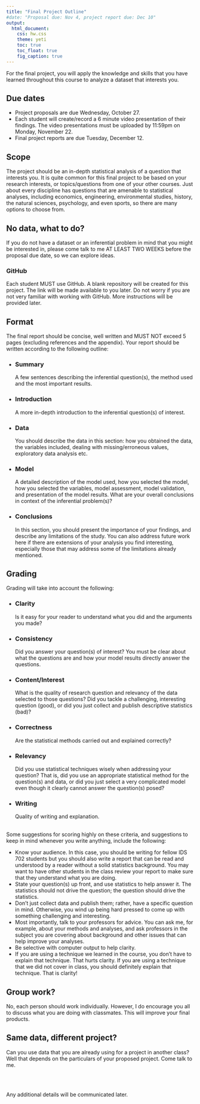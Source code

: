 ```yaml
---
title: "Final Project Outline"
#date: "Proposal due: Nov 4, project report due: Dec 10"
output: 
  html_document: 
    css: hw.css
    theme: yeti
    toc: true
    toc_float: true
    fig_caption: true
---
```


<!-- </br> -->

<!-- <div style= "float:right;position: relative; margin-left: 20px"> -->
<!-- ```{r setup, echo=FALSE, fig.align="right"} -->
<!-- knitr::include_graphics("img/laptop-3190194_1920.jpg") -->
<!-- ``` -->
<!-- </div> -->

<!-- </br> </br> </br> -->

For the final project, you will apply the knowledge and skills that you have learned throughout this course to analyze a dataset that interests you.

## Due dates

- Project proposals are due Wednesday, October 27.
- Each student will create/record a 6 minute video presentation of their findings. The video presentations must be uploaded by 11:59pm on Monday, November 22.
- Final project reports are due Tuesday, December 12.


## Scope

The project should be an in-depth statistical analysis of a question that interests you. It is quite common for this final project to be based on your research interests, or topics/questions from one of your other courses. Just about every discipline has questions that are amenable to statistical analyses, including economics, engineering, environmental studies, history, the natural sciences, psychology, and even sports, so there are many options to choose from.


## No data, what to do?

If you do not have a dataset or an inferential problem in mind that you might be interested in, please come talk to me AT LEAST TWO WEEKS before the proposal due date, so we can explore ideas.


### GitHub

Each student MUST use GitHub. A blank repository will be created for this project. The link will be made available to you later. 
<!-- Feel free to create other folders within the repository as needed but you must push your final reports and presentation slides to the corresponding folders already created for you. Your repository must include your R code.  -->
Do not worry if you are not very familiar with working with GitHub. More instructions will be provided later.

## Format

The final report should be concise, well written and MUST NOT exceed 5 pages (excluding references and the appendix). Your report should be written according to the following outline:

- ### Summary  
A few sentences describing the inferential question(s), the method used and the most important results.

- ### Introduction
A more in-depth introduction to the inferential question(s) of interest. 

- ### Data  
You should describe the data in this section: how you obtained the data, the variables included, dealing with missing/erroneous values, exploratory data analysis etc. 

- ### Model
A detailed description of the model used, how you selected the model, how you selected the variables, model assessment, model validation, and presentation of the model results. What are your overall conclusions in context of the inferential problem(s)?

- ### Conclusions
In this section, you should present the importance of your findings, and describe any limitations of the study. You can also address future work here if there are extensions of your analysis you find interesting, especially those that may address some of the limitations already mentioned.


## Grading

Grading will take into account the following:

- ### Clarity  
Is it easy for your reader to understand what you did and the arguments you made?

- ### Consistency   
Did you answer your question(s) of interest? You must be clear about what the questions are and how your model results directly answer the questions.

- ### Content/Interest
What is the quality of research question and relevancy of the data selected to those questions? Did you tackle a challenging, interesting question (good), or did you just collect and publish descriptive statistics (bad)?

- ### Correctness  
Are the statistical methods carried out and explained correctly? 

- ### Relevancy  
Did you use statistical techniques wisely when addressing your question? That is, did you use an appropriate statistical method for the question(s) and data, or did you just select a very complicated model even though it clearly cannot answer the question(s) posed?

- ### Writing  
Quality of writing and explanation.


</br>
Some suggestions for scoring highly on these criteria, and suggestions to keep in mind whenever you write anything, include the following:

  + Know your audience. In this case, you should be writing for fellow IDS 702 students but you should also write a report that can be read and understood by a reader without a solid statistics background. You may want to have other students in the class review your report to make sure that they understand what you are doing.
  + State your question(s) up front, and use statistics to help answer it. The statistics should not drive the question; the question should drive the statistics.
  + Don’t just collect data and publish them; rather, have a specific question in mind. Otherwise, you wind up being hard pressed to come up with something challenging and interesting.
  + Most importantly, talk to your professors for advice. You can ask me, for example, about your methods and analyses, and ask professors in the subject you are covering about background and other issues that can help improve your analyses.
  + Be selective with computer output to help clarity.
  + If you are using a technique we learned in the course, you don’t have to explain that technique. That hurts clarity. If you are using a technique that we did not cover in class, you should definitely explain that technique. That is clarity!


## Group work?

No, each person should work individually. However, I do encourage you all to discuss what you are doing with classmates. This will improve your final products.


## Same data, different project?

Can you use data that you are already using for a project in another class? Well that depends on the particulars of your proposed project. Come talk to me.

</br> </br>

Any additional details will be communicated later.



